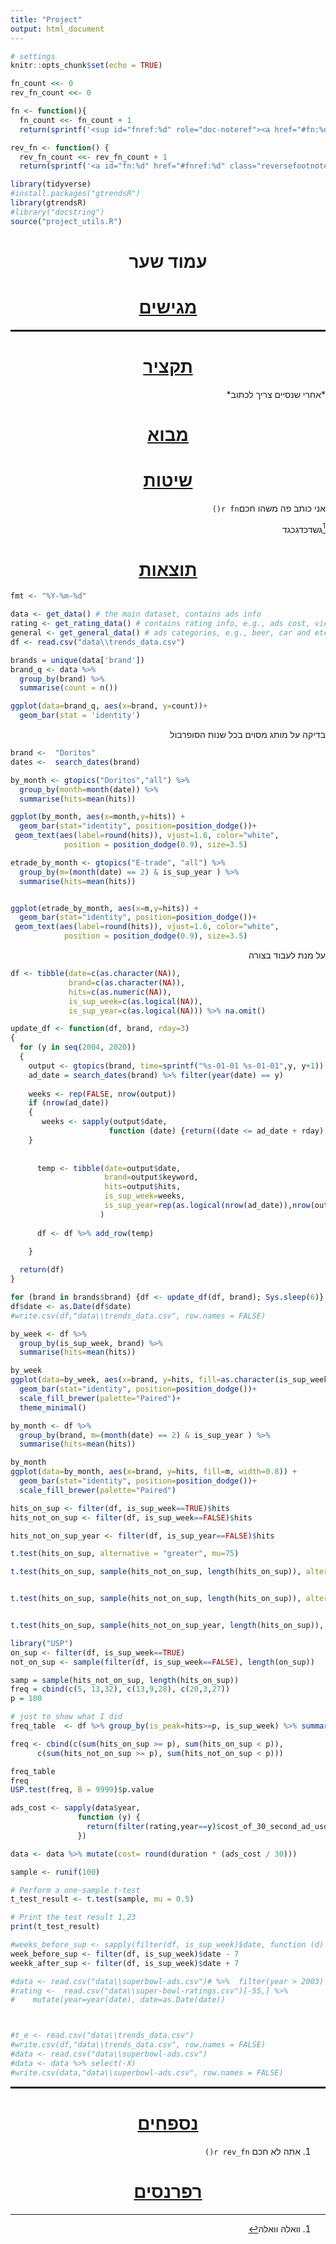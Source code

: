 ```yaml
---
title: "Project"
output: html_document
---
```


```r
# settings
knitr::opts_chunk$set(echo = TRUE)

fn_count <<- 0
rev_fn_count <<- 0

fn <- function(){
  fn_count <<- fn_count + 1
  return(sprintf('<sup id="fnref:%d" role="doc-noteref"><a href="#fn:%d" class="footnote" rel="footnote">[%d]</a></sup>', fn_count, fn_count, fn_count))}

rev_fn <- function() {
  rev_fn_count <<- rev_fn_count + 1
  return(sprintf('<a id="fn:%d" href="#fnref:%d" class="reversefootnote" role="doc-backlink">↩</a>',rev_fn_count,rev_fn_count))}
```

```r
library(tidyverse)
#install.packages("gtrendsR")
library(gtrendsR)
#library("docstring")
source("project_utils.R")

```

```{=html}
<style>
    p  {direction: rtl;}
    h1 {text-align: center;}
    h2 {direction: rtl;}
    h4 {direction: rtl;}
    h3 {direction: rtl;text-decoration: underline;}
    ol {direction: rtl;}
    li {direction: rtl;}
</style>
```
<h1>עמוד שער</h1>

<h1><u>מגישים</u></h1>

::: {style="border-bottom:solid"}
:::

<h1><u>תקציר</u></h1>

\*אחרי שנסיים צריך לכתוב\*

<h1><u>מבוא</u></h1>

<h1><u>שיטות</u></h1>

אני כותב פה משהו חכם`r fn()`

[^1]גשדכדגכגד

[^1]: וואלה וואלה

<h1><u>תוצאות</u></h1>

```r
fmt <- "%Y-%m-%d"

data <- get_data() # the main dataset, contains ads info
rating <- get_rating_data() # contains rating info, e.g., ads cost, viewrs and etc
general <- get_general_data() # ads categories, e.g., beer, car and etc 
df <- read.csv("data\\trends_data.csv")
```

```r
brands = unique(data['brand'])
brand_q <- data %>%
  group_by(brand) %>%
  summarise(count = n())

ggplot(data=brand_q, aes(x=brand, y=count))+
  geom_bar(stat = 'identity')

```

בדיקה על מותג מסוים בכל שנות הסופרבול

```r

brand <-  "Doritos"
dates <-  search_dates(brand)

by_month <- gtopics("Doritos","all") %>%
  group_by(month=month(date)) %>% 
  summarise(hits=mean(hits))

ggplot(by_month, aes(x=month,y=hits)) +
  geom_bar(stat="identity", position=position_dodge())+
 geom_text(aes(label=round(hits)), vjust=1.6, color="white",
            position = position_dodge(0.9), size=3.5)
```

```r
etrade_by_month <- gtopics("E-trade", "all") %>% 
  group_by(m=(month(date) == 2) & is_sup_year ) %>% 
  summarise(hits=mean(hits))


ggplot(etrade_by_month, aes(x=m,y=hits)) +
  geom_bar(stat="identity", position=position_dodge())+
 geom_text(aes(label=round(hits)), vjust=1.6, color="white",
            position = position_dodge(0.9), size=3.5)
```

על מנת לעבוד בצורה

```r

df <- tibble(date=c(as.character(NA)),
             brand=c(as.character(NA)),
             hits=c(as.numeric(NA)), 
             is_sup_week=c(as.logical(NA)),
             is_sup_year=c(as.logical(NA))) %>% na.omit()


```

```r

update_df <- function(df, brand, rday=3)
{ 
  for (y in seq(2004, 2020))
  {
    output <- gtopics(brand, time=sprintf("%s-01-01 %s-01-01",y, y+1))
    ad_date = search_dates(brand) %>% filter(year(date) == y)
   
    weeks <- rep(FALSE, nrow(output))
    if (nrow(ad_date))
    {
       weeks <- sapply(output$date,
                      function (date) {return((date <= ad_date + rday) & (date >= ad_date - rday))})
    }
  
   
      temp <- tibble(date=output$date,
                     brand=output$keyword, 
                     hits=output$hits,
                     is_sup_week=weeks,
                     is_sup_year=rep(as.logical(nrow(ad_date)),nrow(output))
                    )
   
      df <- df %>% add_row(temp)

    }
   
  return(df)
}
```

```r
for (brand in brands$brand) {df <- update_df(df, brand); Sys.sleep(6)}
df$date <- as.Date(df$date)
#write.csv(df,"data\\trends_data.csv", row.names = FALSE)
```

```r
by_week <- df %>% 
  group_by(is_sup_week, brand) %>% 
  summarise(hits=mean(hits))

by_week
ggplot(data=by_week, aes(x=brand, y=hits, fill=as.character(is_sup_week), width=0.8)) +
  geom_bar(stat="identity", position=position_dodge())+
  scale_fill_brewer(palette="Paired")+
  theme_minimal()
```

```r
by_month <- df %>% 
  group_by(brand, m=(month(date) == 2) & is_sup_year ) %>% 
  summarise(hits=mean(hits))

by_month
ggplot(data=by_month, aes(x=brand, y=hits, fill=m, width=0.8)) +
  geom_bar(stat="identity", position=position_dodge())+
  scale_fill_brewer(palette="Paired")
```

```r


hits_on_sup <- filter(df, is_sup_week==TRUE)$hits
hits_not_on_sup <- filter(df, is_sup_week==FALSE)$hits

hits_not_on_sup_year <- filter(df, is_sup_year==FALSE)$hits

t.test(hits_on_sup, alternative = "greater", mu=75)

t.test(hits_on_sup, sample(hits_not_on_sup, length(hits_on_sup)), alternative = "greater", paired = TRUE, var.equal = 0, mu=25)


t.test(hits_on_sup, sample(hits_not_on_sup, length(hits_on_sup)), alternative = "greater", paired = FALSE, var.equal = 0, mu=25)


t.test(hits_on_sup, sample(hits_not_on_sup_year, length(hits_on_sup)), alternative = "greater", paired = FALSE, var.equal = 0, mu=25)


```

```r
library("USP")
on_sup <- filter(df, is_sup_week==TRUE)
not_on_sup <- sample(filter(df, is_sup_week==FALSE), length(on_sup))

samp = sample(hits_not_on_sup, length(hits_on_sup))
freq = cbind(c(5, 13,32), c(13,9,28), c(20,3,27))
p = 100

# just to show what I did
freq_table  <- df %>% group_by(is_peak=hits>=p, is_sup_week) %>% summarise(count=n())

freq <- cbind(c(sum(hits_on_sup >= p), sum(hits_on_sup < p)),
      c(sum(hits_not_on_sup >= p), sum(hits_not_on_sup < p)))

freq_table
freq
USP.test(freq, B = 9999)$p.value
```

```r
ads_cost <- sapply(data$year,
               function (y) { 
                 return(filter(rating,year==y)$cost_of_30_second_ad_usd)
               })

data <- data %>% mutate(cost= round(duration * (ads_cost / 30)))

```

```r
sample <- runif(100)

# Perform a one-sample t-test
t_test_result <- t.test(sample, mu = 0.5)

# Print the test result 1,23
print(t_test_result)
```

```r
#weeks_before_sup <- sapply(filter(df, is_sup_week)$date, function (d) {return(d - 7)})
week_before_sup <- filter(df, is_sup_week)$date - 7
weekk_after_sup <- filter(df, is_sup_week)$date + 7
```

```r
#data <- read.csv("data\\superbowl-ads.csv")# %>%  filter(year > 2003)
#rating <-  read.csv("data\\super-bowl-ratings.csv")[-55,] %>% 
#    mutate(year=year(date), date=as.Date(date))



#t_e <- read.csv("data\\trends_data.csv")
#write.csv(df,"data\\trends_data.csv", row.names = FALSE)
#data <- read.csv("data\\superbowl-ads.csv")
#data <- data %>% select(-X)
#write.csv(data,"data\\superbowl-ads.csv", row.names = FALSE)
```

::: {style="border-bottom:solid"}
:::

<h1><u>נספחים</u></h1>

::: {.footnotes role="doc-endnotes"}
<ol>

<li>אתה לא חכם `r rev_fn()`</li>

</ol>
:::

<h1><u>רפרנסים</u></h1>
